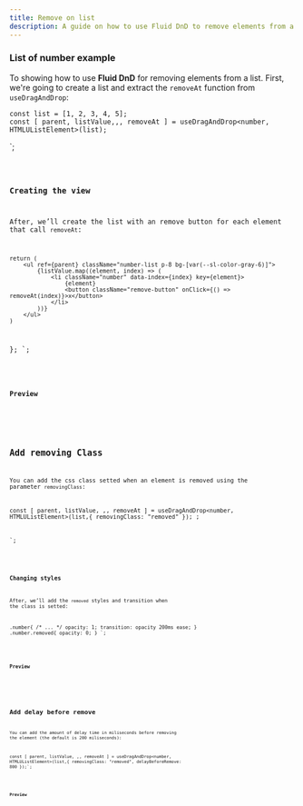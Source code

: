 ```yaml
---
title: Remove on list
description: A guide on how to use Fluid DnD to remove elements from a list.
---
```



### List of number example

To showing how to use **Fluid DnD** for removing elements from a list.
First, we're going to create a list and extract the `removeAt` function from `useDragAndDrop`:

    const list = [1, 2, 3, 4, 5];
    const [ parent, listValue,,, removeAt ] = useDragAndDrop<number, HTMLUListElement>(list);
`;



<Code code={listOfNumbers} lang="tsx" mark={highlightsListOfNumbers} />

### Creating the view

After, we’ll create the list with an remove button for each element that call `removeAt`:


    return (
        <ul ref={parent} className="number-list p-8 bg-[var(--sl-color-gray-6)]">
            {listValue.map((element, index) => (
                <li className="number" data-index={index} key={element}>
                    {element}
                    <button className="remove-button" onClick={() => removeAt(index)}>x</button>
                </li>
            ))}
        </ul>
    )
};
`;

<Code code={listOfNumbersDroppable} lang="tsx" mark={highlightsDroppable} />

### Preview

<div class="p-8 bg-[var(--sl-color-gray-6)]">
  <ListWithRemove client:load />
</div>

## Add removing Class

You can add the css class setted when an element is removed using the parameter `removingClass`:

const [ parent, listValue, ,, removeAt ] = useDragAndDrop<number, HTMLUListElement>(list,{
        removingClass: "removed"
    });
;

</script>`;

<Code code={listOfNumbersWithRemovingClass} lang="tsx" mark={highlightsRemovingClass}/>

### Changing styles

After, we’ll add the `removed` styles and transition when the class is setted:


.number{
  /*
      ...
  */
  opacity: 1;
  transition: opacity 200ms ease;
}
.number.removed{
  opacity: 0;
}
`;

<Code code={stylesRemovingClass} lang="css" mark={highlightsStylesRemovingClass} />

### Preview

<div class="p-8 bg-[var(--sl-color-gray-6)]">
  <ListWithRemove removingClass="removed" client:load  />
</div>

## Add delay before remove

You can add the amount of delay time in miliseconds before removing the element (the default is 200 miliseconds):

const [ parent, listValue, ,, removeAt ] = useDragAndDrop<number, HTMLUListElement>(list,{
  removingClass: "removed",
  delayBeforeRemove: 800
});`;

<Code code={listOfNumbersDelay} lang="tsx" mark={highlightsDelay}/>

### Preview

<div class="p-8 bg-[var(--sl-color-gray-6)]">
  <ListWithRemove removingClass="removed" delayBeforeRemove={800} client:load  />
</div>